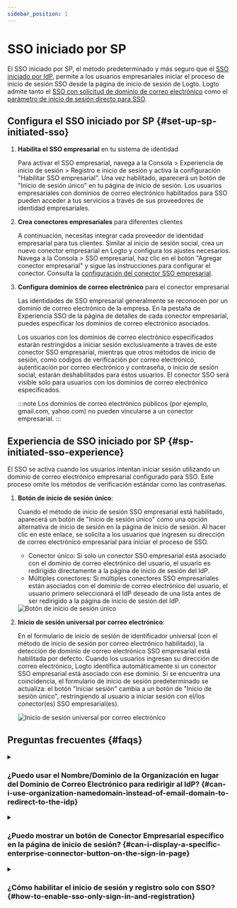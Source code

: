```yaml
---
sidebar_position: 1
---
```


# SSO iniciado por SP

El SSO iniciado por SP, el método predeterminado y más seguro que el [SSO iniciado por IdP](/end-user-flows/enterprise-sso/idp-initiated-sso), permite a los usuarios empresariales iniciar el proceso de inicio de sesión SSO desde la página de inicio de sesión de Logto. Logto admite tanto el [SSO con solicitud de dominio de correo electrónico](#sp-initiated-sso-experience) como el [parámetro de inicio de sesión directo para SSO](/end-user-flows/authentication-parameters/direct-sign-in#enterprise-sso).

## Configura el SSO iniciado por SP \{#set-up-sp-initiated-sso}

1. **Habilita el SSO empresarial** en tu sistema de identidad

   Para activar el SSO empresarial, navega a la <CloudLink to="/sign-in-experience/sign-up-and-sign-in">Consola > Experiencia de inicio de sesión > Registro e inicio de sesión</CloudLink> y activa la configuración "Habilitar SSO empresarial". Una vez habilitado, aparecerá un botón de "Inicio de sesión único" en tu página de inicio de sesión. Los usuarios empresariales con dominios de correo electrónico habilitados para SSO pueden acceder a tus servicios a través de sus proveedores de identidad empresariales.

2. **Crea conectores empresariales** para diferentes clientes

   A continuación, necesitas integrar cada proveedor de identidad empresarial para tus clientes. Similar al inicio de sesión social, crea un nuevo conector empresarial en Logto y configura los ajustes necesarios. Navega a la <CloudLink to="/enterprise-sso">Consola > SSO empresarial</CloudLink>, haz clic en el botón "Agregar conector empresarial" y sigue las instrucciones para configurar el conector. Consulta la [configuración del conector SSO empresarial](/connectors/enterprise-connectors/).

3. **Configura dominios de correo electrónico** para el conector empresarial

   Las identidades de SSO empresarial generalmente se reconocen por un dominio de correo electrónico de la empresa. En la pestaña de Experiencia SSO de la página de detalles de cada conector empresarial, puedes especificar los dominios de correo electrónico asociados.

   Los usuarios con los dominios de correo electrónico especificados estarán restringidos a iniciar sesión exclusivamente a través de este conector SSO empresarial, mientras que otros métodos de inicio de sesión, como códigos de verificación por correo electrónico, autenticación por correo electrónico y contraseña, o inicio de sesión social, estarán deshabilitados para estos usuarios. El conector SSO será visible solo para usuarios con los dominios de correo electrónico especificados.

   :::note
   Los dominios de correo electrónico públicos (por ejemplo, gmail.com, yahoo.com) no pueden vincularse a un conector empresarial.
   :::

## Experiencia de SSO iniciado por SP \{#sp-initiated-sso-experience}

El SSO se activa cuando los usuarios intentan iniciar sesión utilizando un dominio de correo electrónico empresarial configurado para SSO. Este proceso omite los métodos de verificación estándar como las contraseñas.

1. **Botón de inicio de sesión único**:

   Cuando el método de inicio de sesión SSO empresarial está habilitado, aparecerá un botón de "Inicio de sesión único" como una opción alternativa de inicio de sesión en la página de inicio de sesión. Al hacer clic en este enlace, se solicita a los usuarios que ingresen su dirección de correo electrónico empresarial para iniciar el proceso de SSO.

   - Conector único: Si solo un conector SSO empresarial está asociado con el dominio de correo electrónico del usuario, el usuario es redirigido directamente a la página de inicio de sesión del IdP.
   - Múltiples conectores: Si múltiples conectores SSO empresariales están asociados con el dominio de correo electrónico del usuario, el usuario primero seleccionará el IdP deseado de una lista antes de ser redirigido a la página de inicio de sesión del IdP.

   <img src="/img/assets/sso-button-sign-in.png" alt="Botón de inicio de sesión único" />

2. **Inicio de sesión universal por correo electrónico**:

   En el formulario de inicio de sesión de identificador universal (con el método de inicio de sesión por correo electrónico habilitado), la detección de dominio de correo electrónico SSO empresarial está habilitada por defecto. Cuando los usuarios ingresan su dirección de correo electrónico, Logto identifica automáticamente si un conector SSO empresarial está asociado con ese dominio. Si se encuentra una coincidencia, el formulario de inicio de sesión predeterminado se actualiza: el botón "Iniciar sesión" cambia a un botón de "Inicio de sesión único", restringiendo al usuario a iniciar sesión con el/los conector(es) SSO empresarial(es).

   <img
     src="/img/assets/sso-email-sign-in.png"
     alt="Inicio de sesión universal por correo electrónico"
   />

## Preguntas frecuentes \{#faqs}

<details>
  <summary>

### ¿Puedo usar el Nombre/Dominio de la Organización en lugar del Dominio de Correo Electrónico para redirigir al IdP? \{#can-i-use-organization-namedomain-instead-of-email-domain-to-redirect-to-the-idp}

</summary>

Actualmente, la experiencia de inicio de sesión preconstruida de Logto solo admite **SSO con solicitud de dominio de correo electrónico**, no **SSO con solicitud de dominio de organización**.

Puedes crear una página de enrutamiento personalizada en el lado del cliente utilizando los parámetros de autenticación con `directSignIn:'sso:{connectorId}`. Esta página redirigirá a los grandes clientes empresariales al IdP apropiado según su dominio de organización. Aprende más sobre el [parámetro de inicio de sesión directo](/end-user-flows/authentication-parameters/direct-sign-in/).

</details>

<details>
  <summary>

### ¿Puedo mostrar un botón de Conector Empresarial específico en la página de inicio de sesión? \{#can-i-display-a-specific-enterprise-connector-button-on-the-sign-in-page}

</summary>

Diferentes clientes empresariales utilizan diferentes proveedores de identidad para gestionar a sus empleados y solicitan diferentes alcances (OIDC) o atributos (SAML). Por lo tanto, no se recomienda mostrar un botón de conector empresarial destinado a un cliente específico en una página de inicio de sesión genérica.

Sin embargo, si estás desarrollando un producto B2E y deseas mostrar un botón para un cliente empresarial específico, puedes crear una página de inicio de sesión personalizada y usar `directSignIn:sso` para enrutar el botón adecuadamente. Aprende más sobre el [parámetro de inicio de sesión directo](/end-user-flows/authentication-parameters/direct-sign-in/).

</details>

<details>

<summary>

### ¿Cómo habilitar el inicio de sesión y registro solo con SSO? \{#how-to-enable-sso-only-sign-in-and-registration}

</summary>

Para habilitar el inicio de sesión y registro solo con SSO, sigue estos pasos:

1. Configura en <CloudLink to="/sign-in-experience/sign-up-and-sign-in">Consola > Experiencia de inicio de sesión > Registro e inicio de sesión</CloudLink>
   - Registro: No aplicable
   - Inicio de sesión: Ninguno
   - Inicio de sesión social: Ninguno
   - SSO empresarial: Habilitado
   - Registro de usuario: Deshabilitado
2. Agrega manualmente a los usuarios ingresando su dirección de correo electrónico empresarial en <CloudLink to="/users">Consola > Gestión de usuarios</CloudLink> o importa a través de [Management API](https://openapi.logto.io/operation/operation-createuser).
3. Cuando los usuarios inicien sesión a través de SSO por primera vez, Logto [vinculará automáticamente](/end-user-flows/enterprise-sso/enterprise-sso-identity#enterprise-sso-account-linking) su dirección de correo electrónico existente a su cuenta SSO.

</details>
